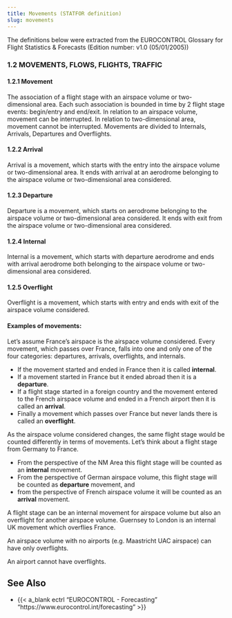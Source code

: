 ```yaml
---
title: Movements (STATFOR definition)
slug: movements
---
```


The definitions below were extracted from the EUROCONTROL Glossary for Flight Statistics & Forecasts (Edition number: v1.0 (05/01/2005))


### 1.2 MOVEMENTS, FLOWS, FLIGHTS, TRAFFIC

#### 1.2.1 Movement
The association of a flight stage with an airspace volume or two-dimensional area. Each such association is bounded in time by 2 flight stage events: begin/entry and end/exit. In relation to an airspace volume, movement can be interrupted. In relation to two-dimensional area, movement cannot be interrupted.
Movements are divided to Internals, Arrivals, Departures and Overflights.

#### 1.2.2 Arrival
Arrival is a movement, which starts with the entry into the airspace volume or two-dimensional area. It ends with arrival at an aerodrome belonging to the airspace volume or two-dimensional area considered.

#### 1.2.3 Departure
Departure is a movement, which starts on aerodrome belonging to the airspace volume or two-dimensional area considered. It ends with exit from the airspace volume or two-dimensional area considered.

#### 1.2.4 Internal
Internal is a movement, which starts with departure aerodrome and ends with arrival aerodrome both belonging to the airspace volume or two-dimensional area considered.

#### 1.2.5 Overflight
Overflight is a movement, which starts with entry and ends with exit of the airspace volume considered.

#### Examples of movements:
Let's assume France’s airspace is the airspace volume considered. Every movement, which passes over France, falls into one and only one of the four categories: departures, arrivals, overflights, and internals. 

*  If the movement started and ended in France then it is called **internal**. 
*  If a movement started in France but it ended abroad then it is a **departure**. 
*  If a flight stage started in a foreign country and the movement entered to the French airspace volume and ended in a French airport then it is called an **arrival**. 
*  Finally a movement which passes over France but never lands there is called an **overflight**.

As the airspace volume considered changes, the same flight stage would be counted differently in terms of movements. Let's think about a flight stage from Germany to France. 

* From the perspective of the NM Area this flight stage will be counted as an **internal** movement. 
* From the perspective of German airspace volume, this flight stage will be counted as **departure** movement, and 
* from the perspective of French airspace volume it will be counted as an **arrival** movement.

A flight stage can be an internal movement for airspace volume but also an overflight for another airspace volume. Guernsey to London is an internal UK movement which overflies France.

An airspace volume with no airports (e.g. Maastricht UAC airspace) can have only overflights.

An airport cannot have overflights.

## See Also

* {{< a_blank ectrl "EUROCONTROL - Forecasting" "https://www.eurocontrol.int/forecasting" >}}


